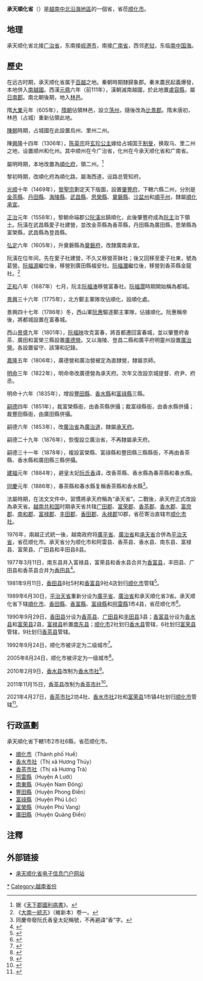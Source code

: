 {{越南省市
|Caption=承天順化省
|MapTittle=Thua Thien Hue
|Caption-vt=Thừa Thiên Huế
|Caption-hannom=承天化
|ISOCode=VN-26
|Code=46
|Capital=[[順化市|順化市]]
|Region=[[北中部|北中部]]
|ImaSkyline=Trước cửa Kinh thành Huế.jpg
|ImaCaption=顺化京城午门
|Areatotal=5048.2
|PopTotal=1128620
|PopDensity=auto
|PopTotalyear=2019年
|Race=[[京族|越族]]、[[越南華人|華族]]、[[达渥族|达渥族]]、<br>[[戈都族|戈都族]]、[[布鲁-雲喬族|布鲁-雲喬族]]
|Postal=49xxx
|Telephone=234
|Vehicle=75
|Website=[https://thuathienhue.gov.vn/vi-vn/ 承天顺化省电子信息门户网站]
}}
'''承天順化省'''（{{vie|v='''Tỉnh Thừa Thiên Huế'''|hn=省承天化}}）是[[越南|越南]][[北中部|中北沿海地區]]的一個省，省莅[[顺化市|顺化市]]。

==地理==
承天顺化省北接[[广治省|广治省]]，东南接[[岘港市|岘港市]]，南接[[广南省|广南省]]，西邻[[老挝|老挝]]，东临[[南中国海|南中国海]]。

==歷史==
在远古时期，承天顺化省属于[[百越|百越]]之地。秦朝時期隸歸象郡。秦末農民起義爆發，本地併入[[南越國|南越國]]。西漢[[元鼎|元鼎]]六年（前111年），漢朝滅南越國，於此地置[[盧容縣|盧容縣]]，屬[[日南郡|日南郡]]。南北朝後期，地入[[林邑|林邑]]。

隋[[大業_(年號)|大業]]元年（605年），[[隋朝|隋朝]]佔領林邑，設立[[荡州|荡州]]，隨後改為[[比景郡|比景郡]]。隋末唐初，林邑（占城）重新佔領此地。

[[陳朝_(越南)|陳朝]]時期，占城國在此設置烏州、里州二州。

陳[[興隆_(陳英宗)|興隆]]十四年（1306年），[[陈英宗|陈英宗]]将[[玄珍公主|玄珍公主]]嫁给占城国王[[制旻|制旻]]，换取乌、里二州之地，设置顺州和化州。其中顺州在今广治省，化州在今承天顺化省和广南省。

屬明時期，本地改置為[[順化府|順化府]]，領二州。<ref>据《[[天下郡國利病書|天下郡國利病書]]》。</ref>

黎初時期，改順化府為順化路，屬海西道，设路总管知府。

[[光顺|光顺]]十年（1469年），[[黎聖宗|黎聖宗]]劃定天下版圖，設置[[肇豐府|肇豐府]]，下轄六縣二州，分別是[[金茶縣|金茶縣]]、[[丹田縣|丹田縣]]、[[海陵縣|海陵縣]]、[[武昌縣_(越南)|武昌縣]]、[[思榮縣|思榮縣]]、[[奠磐縣|奠磐縣]]、[[沙盆州|沙盆州]]和[[順平州|順平州]]，隸屬[[順化承宣|順化承宣]]。

[[正治_(越南)|正治]]元年（1558年），黎朝命端郡公[[阮潢|阮潢]]出鎮順化，此後肇豐府成為[[阮主|阮主]]治下領土。阮潢在武昌縣愛子社建營，並改金茶縣為香茶縣，丹田縣為廣田縣，思榮縣為富榮縣，武昌縣為登昌縣。

[[弘定|弘定]]六年（1605年），升奠磐縣為[[奠磐府|奠磐府]]，改隸廣南承宣。

阮潢在位年间，先在愛子社建營，不久又移營茶鉢社；後又回移至愛子社東，號為葛營。[[阮福源|阮福源]]繼位後，移營到廣田縣福安社。[[阮福瀾|阮福瀾]]繼位後，移營到香茶縣金龍社。<ref>《[[大南一統志|大南一統志]]》（維新本）卷一。</ref>

[[正和_(越南)|正和]]八年（1687年）七月，阮主[[阮福溙|阮福溙]]移營富春社。[[阮福濶|阮福濶]]時期開始稱為都城。

[[景興|景興]]三十六年（1775年），北方鄭主軍隊攻佔順化，設順化處。

景興四十七年（1786年）冬，西山軍[[阮惠|阮惠]]驅逐鄭主軍隊，佔據順化。阮惠稱帝後，將都城設置在富春城。

西山[[景盛|景盛]]九年（1801年），[[阮福映|阮福映]]攻克富春，將首都遷回富春城，並以肇豐府香茶、廣田和富榮三縣設置[[廣德營|廣德營]]。又以海陵、登昌二縣和廣平府明靈州設置[[廣治營|廣治營]]。各設置留守、該簿和記錄。

[[嘉隆|嘉隆]]五年（1806年），廣德營和廣治營被定為直隸營，隸屬京師。

[[明命|明命]]三年（1822年），明命帝改廣德營為承天府。次年又改設京城提督、府尹、府丞。

明命十六年（1835年），增設[[豐田縣_(承天順化省)|豐田縣]]、[[香水縣|香水縣]]和[[富祿縣|富祿縣]]三縣。

[[嗣德|嗣德]]四年（1851年），裁富榮縣衙，由香茶縣併攝；裁富祿縣衙，由香水縣併攝；裁豐田縣衙，由廣田縣併攝。

嗣德六年（1853年），改[[廣治省|廣治省]]為[[廣治道|廣治道]]，隸屬[[承天府_(越南)|承天府]]。

嗣德二十九年（1876年），恢復設立廣治省，不再隸屬承天府。

嗣德三十一年（1878年），複設富榮縣、富祿縣和豐田縣三縣縣衙，不再由香茶縣、香水縣和廣田縣三縣併攝。

[[建福_(阮朝)|建福]]元年（1884年），避皇太妃[[阮氏香|阮氏香]]諱，改香茶縣、香水縣為春茶縣和春水縣。

[[同慶_(阮朝)|同慶]]元年（1886年），春茶縣和春水縣复稱香茶縣和香水縣<ref>同慶帝廢阮氏香皇太妃稱號，不再避諱“香”字。</ref>。

法屬時期，在法文文件中，習慣將承天府稱為“承天省”。二戰後，承天府正式改設為承天省。[[越南共和国|越南共和国]]时期承天省共辖[[广田郡|广田郡]]、[[富荣郡|富荣郡]]、[[香茶郡|香茶郡]]、[[香水郡|香水郡]]、[[富庶郡|富庶郡]]、[[南和郡|南和郡]]、[[富禄郡|富禄郡]]、[[丰田郡_(越南)|丰田郡]]、[[香田郡|香田郡]]、[[永禄郡|永禄郡]]10郡，省莅寄治直辖市[[顺化市社|顺化市社]]。

1976年，兩越正式統一後，越南政府将[[廣平省|廣平省]]、[[廣治省|廣治省]]和[[承天省|承天省]]合併為[[平治天省|平治天省]]，省莅顺化市。承天省分为顺化市和阿雷县、香茶县、香水县、南东县、富禄县、富荣县、广田县和丰田县8县。

1977年3月11日，南东县并入富禄县，富荣县和香水县合并为[[香富县|香富县]]，丰田县、广田县和香茶县合并为[[香田县|香田县]]<ref>{{Cite web |url=https://thuvienphapluat.vn/van-ban/Bo-may-hanh-chinh/Quyet-dinh-62-CP-hop-nhat-dieu-chinh-dia-gioi-huyen-thuoc-tinh-Binh-Tri-Thien-57969.aspx |title=Quyết định 62-CP năm 1977 về việc hợp nhất và điều chỉnh địa giới một số huyện thuộc tỉnh Bình Trị Thiên do Hội đồng Chính phủ ban hành |accessdate=2017-09-19 |archive-date=2020-04-05 |archive-url=https://web.archive.org/web/20200405005636/https://thuvienphapluat.vn/van-ban/Bo-may-hanh-chinh/Quyet-dinh-62-CP-hop-nhat-dieu-chinh-dia-gioi-huyen-thuoc-tinh-Binh-Tri-Thien-57969.aspx |dead-url=no }}</ref>。

1981年9月11日，[[香田县|香田县]]8社5村和[[香富县|香富县]]9社4店划归[[顺化市|顺化市]]管辖<ref>{{Cite web |url=https://thuvienphapluat.vn/van-ban/Bo-may-hanh-chinh/Quyet-dinh-64-HDBT-mo-rong-thanh-pho-Hue-thi-xa-Dong-Ha-phan-vach-lai-dia-gioi-huyen-Huong-Dien-Trieu-Hai-tinh-Binh-Tri-Thien/43125/noi-dung.aspx |title=Quyết định 64-HĐBT năm 1981 về việc mở rộng thành phố Huế, thị xã Đông Hà và phân vạch lại địa giới các huyện Hương Điền, Triệu Hải thuộc tỉnh Bình Trị Thiên do Hội đồng bộ trưởng ban hành |accessdate=2020-03-21 |archive-date=2020-04-01 |archive-url=https://web.archive.org/web/20200401173403/https://thuvienphapluat.vn/van-ban/Bo-may-hanh-chinh/Quyet-dinh-64-HDBT-mo-rong-thanh-pho-Hue-thi-xa-Dong-Ha-phan-vach-lai-dia-gioi-huyen-Huong-Dien-Trieu-Hai-tinh-Binh-Tri-Thien/43125/noi-dung.aspx |dead-url=no }}</ref>。

1989年6月30日，[[平治天省|平治天省]]重新分设为[[廣平省|廣平省]]、[[廣治省|廣治省]]和承天順化省3省。承天顺化省下辖[[順化市|順化市]]、[[香田縣|香田縣]]、[[香富縣|香富縣]]、[[富祿縣|富祿縣]]和[[阿雷縣|阿雷縣]]1市4县，省莅顺化市<ref>{{Cite web |url=https://thuvienphapluat.vn/van-ban/Bo-may-hanh-chinh/Nghi-quyet-phan-vach-dai-gioi-hanh-chinh-cua-cac-tinh-Nghia-Binh-Phu-Khanh-va-Binh-Tri-Thien-42792.aspx |title=Nghị quyết về việc phân vạch đại giới hành chính của các tỉnh Nghĩa Bình, Phú Khánh và Bình Trị Thiên do Quốc hội ban hành |accessdate=2017-09-19 |archive-date=2020-04-15 |archive-url=https://web.archive.org/web/20200415221120/https://thuvienphapluat.vn/van-ban/Bo-may-hanh-chinh/Nghi-quyet-phan-vach-dai-gioi-hanh-chinh-cua-cac-tinh-Nghia-Binh-Phu-Khanh-va-Binh-Tri-Thien-42792.aspx |dead-url=no }}</ref>。

1990年9月29日，[[香田县|香田县]]分设为[[香茶县|香茶县]]、[[广田县|广田县]]和[[丰田县_(承天顺化省)|丰田县]]3县；[[香富县|香富县]]分设为[[香水县|香水县]]和[[富荣县|富荣县]]2县，[[富禄县|富禄县]]析置[[南东县|南东县]]；[[顺化市|顺化市]]2社划归[[香水县|香水县]]管辖，6社划归[[富荣县|富荣县]]管辖，9社划归[[香茶县|香茶县]]管辖。

1992年9月24日，顺化市被评定为二级城市<ref>{{Cite web |url=https://thuvienphapluat.vn/van-ban/Xay-dung-Do-thi/Quyet-dinh355-CT-cong-nhan-thanh-pho-Hue-la-do-thi-loai-II-38367.aspx |title=Quyết định 355-CT năm 1992 công nhận thành phố Huế là đô thị loại II do Chủ tịch Hội đồng bộ trưởng ban hành |access-date=2020-03-21 |archive-date=2021-03-18 |archive-url=https://web.archive.org/web/20210318224130/https://thuvienphapluat.vn/van-ban/Xay-dung-Do-thi/Quyet-dinh355-CT-cong-nhan-thanh-pho-Hue-la-do-thi-loai-II-38367.aspx |dead-url=no }}</ref>。

2005年8月24日，顺化市被评定为一级城市<ref>{{Cite web |url=https://thuvienphapluat.vn/van-ban/Xay-dung-Do-thi/Quyet-dinh-209-2005-QD-TTg-cong-nhan-thanh-pho-hue-la-do-thi-loai-I-thuoc-Thua-thien-hue-2891.aspx |title=Quyết định 209/2005/QĐ-TTg về việc công nhận thành phố Huế là đô thị loại I trực thuộc tỉnh Thừa thiên Huế do Thủ tướng Chính phủ ban hành |access-date=2020-03-21 |archive-date=2021-03-18 |archive-url=https://web.archive.org/web/20210318224142/https://thuvienphapluat.vn/van-ban/Xay-dung-Do-thi/Quyet-dinh-209-2005-QD-TTg-cong-nhan-thanh-pho-hue-la-do-thi-loai-I-thuoc-Thua-thien-hue-2891.aspx |dead-url=no }}</ref>。

2010年2月9日，[[香水县|香水县]]改制为[[香水市社|香水市社]]<ref>{{Cite web |url=https://thuvienphapluat.vn/van-ban/Bo-may-hanh-chinh/Nghi-quyet-08-NQ-CP-Thanh-lap-thi-xa-Huong-Thuy-cac-phuong-thi-xa-Huong-Thuy-101380.aspx |title=Nghị quyết 08/NQ-CP năm 2010 thành lập thị xã Hương Thủy và thành lập các phường thuộc thị xã Hương Thủy, tỉnh Thừa Thiên Huế do Chính phủ ban hành |accessdate=2020-03-21 |archive-date=2020-04-01 |archive-url=https://web.archive.org/web/20200401173940/https://thuvienphapluat.vn/van-ban/Bo-may-hanh-chinh/Nghi-quyet-08-NQ-CP-Thanh-lap-thi-xa-Huong-Thuy-cac-phuong-thi-xa-Huong-Thuy-101380.aspx |dead-url=no }}</ref>。

2011年11月15日，[[香茶县|香茶县]]改制为[[香茶市社|香茶市社]]<ref>{{Cite web |url=https://thuvienphapluat.vn/van-ban/Bo-may-hanh-chinh/Nghi-quye-99-NQ-CP-thanh-lap-thi-xa-Huong-Tra-va-phuong-thi-xa-Huong-Tra-131790.aspx |title=Nghị quyết 99/NQ-CP năm 2011 thành lập thị xã Hương Trà và phường thuộc thị xã Hương Trà, tỉnh Thừa Thiên Huế do Chính phủ ban hành |access-date=2020-03-21 |archive-date=2021-02-08 |archive-url=https://web.archive.org/web/20210208014602/https://thuvienphapluat.vn/van-ban/Bo-may-hanh-chinh/Nghi-quye-99-NQ-CP-thanh-lap-thi-xa-Huong-Tra-va-phuong-thi-xa-Huong-Tra-131790.aspx |dead-url=no }}</ref>。

2021年4月27日，[[香茶市社|香茶市社]]2坊4社、[[香水市社|香水市社]]2社和[[富荣县|富荣县]]1市镇4社划归[[顺化市|顺化市]]管辖<ref>{{Cite web |url=https://thuvienphapluat.vn/van-ban/Bo-may-hanh-chinh/Nghi-quyet-1264-NQ-UBTVQH14-2021-dieu-chinh-dia-gioi-hanh-chinh-cap-huyen-Thua-Thien-Hue-473372.aspx |title=Nghị quyết 1264/NQ-UBTVQH14 năm 2021 về điều chỉnh địa giới hành chính các đơn vị hành chính cấp huyện và sắp xếp, thành lập các phường thuộc thành phố Huế, tỉnh Thừa Thiên Huế do Ủy ban Thường vụ Quốc hội ban hành |access-date=2021-05-07 |archive-date=2021-05-20 |archive-url=https://web.archive.org/web/20210520031823/https://thuvienphapluat.vn/van-ban/Bo-may-hanh-chinh/Nghi-quyet-1264-NQ-UBTVQH14-2021-dieu-chinh-dia-gioi-hanh-chinh-cap-huyen-Thua-Thien-Hue-473372.aspx |dead-url=no }}</ref>。

==行政區劃==
承天順化省下轄1市2市社6縣，省莅顺化市。
* [[順化市|順化市]]（Thành phố Huế）
* [[香水市社|香水市社]]（Thị xã Hương Thủy）
* [[香茶市社|香茶市社]]（Thị xã Hương Trà）
* [[阿雷縣|阿雷縣]]（Huyện A Lưới）
* [[南東縣|南東縣]]（Huyện Nam Đông）
* [[豐田縣_(承天順化省)|豐田縣]]（Huyện Phong Điền）
* [[富祿縣|富祿縣]]（Huyện Phú Lộc）
* [[富榮縣|富榮縣]]（Huyện Phú Vang）
* [[廣田縣|廣田縣]]（Huyện Quảng Điền）

==注釋==
{{reflist|2}}

==外部链接==
*[https://thuathienhue.gov.vn/vi-vn/ 承天顺化省电子信息门户网站] {{Wayback|url=https://thuathienhue.gov.vn/vi-vn/ |date=20210318224214 }}{{vi}}

{{承天顺化省行政区划}}
{{越南北中部之县市镇区域划分}}
{{vietnam}}

[[Category:承天順化省|*]]
[[Category:越南省份|Category:越南省份]]
